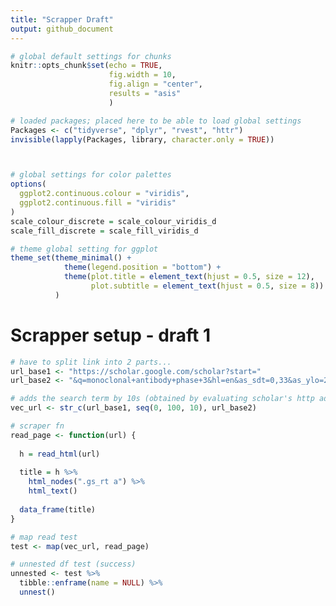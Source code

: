 ```yaml
---
title: "Scrapper Draft"
output: github_document
---
```


```r

# global default settings for chunks
knitr::opts_chunk$set(echo = TRUE, 
                      fig.width = 10, 
                      fig.align = "center",
                      results = "asis"
                      )

# loaded packages; placed here to be able to load global settings
Packages <- c("tidyverse", "dplyr", "rvest", "httr")
invisible(lapply(Packages, library, character.only = TRUE))



# global settings for color palettes
options(
  ggplot2.continuous.colour = "viridis",
  ggplot2.continuous.fill = "viridis"
)
scale_colour_discrete = scale_colour_viridis_d
scale_fill_discrete = scale_fill_viridis_d

# theme global setting for ggplot
theme_set(theme_minimal() + 
            theme(legend.position = "bottom") +
            theme(plot.title = element_text(hjust = 0.5, size = 12),
                  plot.subtitle = element_text(hjust = 0.5, size = 8))
          )

```

# Scrapper setup - draft 1

```r

# have to split link into 2 parts...
url_base1 <- "https://scholar.google.com/scholar?start="
url_base2 <- "&q=monoclonal+antibody+phase+3&hl=en&as_sdt=0,33&as_ylo=2007&as_yhi=2017&lookup=0"

# adds the search term by 10s (obtained by evaluating scholar's http address)
vec_url <- str_c(url_base1, seq(0, 100, 10), url_base2)

# scraper fn
read_page <- function(url) {
  
  h = read_html(url)
  
  title = h %>%
    html_nodes(".gs_rt a") %>%
    html_text()
  
  data_frame(title)
}

# map read test
test <- map(vec_url, read_page)

# unnested df test (success)
unnested <- test %>% 
  tibble::enframe(name = NULL) %>% 
  unnest()

```

